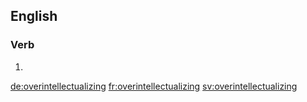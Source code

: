 ==English==

===Verb===
{{head|en}}

# {{present participle of|overintellectualize}}

[[de:overintellectualizing]]
[[fr:overintellectualizing]]
[[sv:overintellectualizing]]
